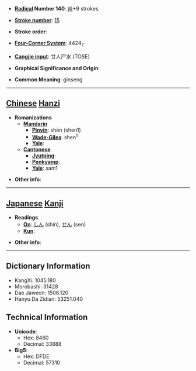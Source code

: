 * '''[[Wiktionary:Chinese radical index| Radical]] Number 140''': [[Wiktionary:Chinese radical index 艸|艸]]+9 strokes

* '''[[Wiktionary:Chinese total strokes index|Stroke number]]''': [[Wiktionary:Chinese total strokes index 15|15]]

* '''Stroke order''': 

* '''[[Wiktionary:Chinese four corner index|Four-Corner System]]''': 4424<sub>7</sub>

* '''[[Wiktionary:Chinese Cangjie index|Cangjie input]]''': 廿人尸水 (TOSE)

* '''Graphical Significance and Origin''': 

* '''Common Meaning''': ginseng

----

== [[Chinese]] [[Hanzi]] ==

* '''Romanizations'''
** '''[[Mandarin]]'''
*** '''[[Pinyin]]''': shēn (shen1)
*** '''[[Wade-Giles]]''': shen<sup>1</sup>
*** '''[[Yale]]''': 
** '''[[Cantonese]]'''
*** '''[[Jyutping]]''':
*** '''[[Penkyamp]]''': 
*** '''[[Yale]]''': sam1

* '''Other info''': 

----

== [[Japanese]] [[Kanji]] ==

* '''Readings'''
** '''[[On]]''': [[しん]] (shin), [[せん]] (sen)
** '''[[Kun]]''': 

* '''Other info''':  

----

== Dictionary Information ==

* KangXi: 1045.180
* Morobashi: 31428
* Dae Jaweon: 1506.120
* Hanyu Da Zidian: 53251.040

== Technical Information ==

* '''Unicode''':
** Hex: 8460
** Decimal: 33888
* '''Big5''':
** Hex: DFDE
** Decimal: 57310